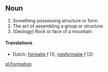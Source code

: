 ==Noun==
# Something possessing structure or form
# The act of assembling a group or structure
# (Geology) Rock or face of a mountain

==== Translations ====
*Dutch: [[formatie]] ''f'' (1), [[rotsformatie]] ''f'' (2)

[[pl:Formation]]